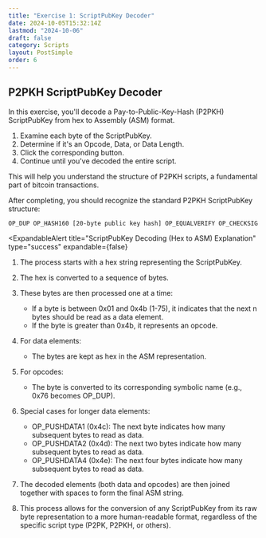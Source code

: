 ```yaml
---
title: "Exercise 1: ScriptPubKey Decoder"
date: 2024-10-05T15:32:14Z
lastmod: "2024-10-06"
draft: false
category: Scripts
layout: PostSimple
order: 6
---
```


## P2PKH ScriptPubKey Decoder

In this exercise, you'll decode a Pay-to-Public-Key-Hash (P2PKH) ScriptPubKey from hex to Assembly (ASM) format.

1. Examine each byte of the ScriptPubKey.
2. Determine if it's an Opcode, Data, or Data Length.
3. Click the corresponding button.
4. Continue until you've decoded the entire script.

<ScriptDecoder scriptHex="76A91433f5a20ff6a0fa36a55c6149cd32db04a1054fb288AC" />

This will help you understand the structure of P2PKH scripts, a fundamental part of bitcoin transactions.

After completing, you should recognize the standard P2PKH ScriptPubKey structure:

```
OP_DUP OP_HASH160 [20-byte public key hash] OP_EQUALVERIFY OP_CHECKSIG
```

<ExpandableAlert
  title="ScriptPubKey Decoding (Hex to ASM) Explanation"
  type="success"
  expandable={false}
>
1. The process starts with a hex string representing the ScriptPubKey.
2. The hex is converted to a sequence of bytes.
3. These bytes are then processed one at a time:

    - If a byte is between 0x01 and 0x4b (1-75), it indicates that the next n bytes should be read as a data element.
    - If the byte is greater than 0x4b, it represents an opcode.

4. For data elements:

    - The bytes are kept as hex in the ASM representation.

5. For opcodes:

    - The byte is converted to its corresponding symbolic name (e.g., 0x76 becomes OP_DUP).

6. Special cases for longer data elements:

    - OP_PUSHDATA1 (0x4c): The next byte indicates how many subsequent bytes to read as data.
    - OP_PUSHDATA2 (0x4d): The next two bytes indicate how many subsequent bytes to read as data.
    - OP_PUSHDATA4 (0x4e): The next four bytes indicate how many subsequent bytes to read as data.

7. The decoded elements (both data and opcodes) are then joined together with spaces to form the final ASM string.

8. This process allows for the conversion of any ScriptPubKey from its raw byte representation to a more human-readable format, regardless of the specific script type (P2PK, P2PKH, or others).

</ExpandableAlert>
